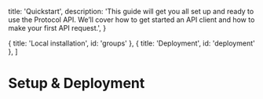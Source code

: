 
  title: 'Quickstart',
  description:
    'This guide will get you all set up and ready to use the Protocol API. We’ll cover how to get started an API client and how to make your first API request.',
}

  { title: 'Local installation', id: 'groups' },
  { title: 'Deployment', id: 'deployment' },
]


# Setup & Deployment 


<Resources />


